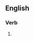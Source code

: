==English==

===Verb===
{{head|en|verb form}}

# {{present participle of|subjugate|lang=en|nocat=1}}